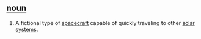 == [[noun]] ==
# A fictional type of [[spacecraft]] capable of quickly traveling to other [[solar system]]s.